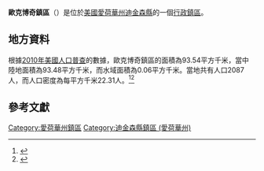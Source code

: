 {{noteTA
|G1=USState
|G2=地名
|G3=Unit
}}
{{Infobox settlement
|official_name            = 歐克博奇鎮區
|native_name = Okoboji Township
|settlement_type          = [[行政鎮區|行政鎮區]]
|image_skyline            = 
|imagesize                = 
|image_map                = Map highlighting Okoboji Township, Dickinson County, Iowa.svg
|mapsize                  = 250px
|pushpin_map  =USA Iowa
|pushpin_label = 歐克博奇鎮區
|pushpin_label_position   = top
|pushpin_map_caption      = 歐克博奇鎮區在愛荷華州的位置
|subdivision_type         = [[世界政區索引|國家]]
|subdivision_type1        = [[美国州份|州份]]
|subdivision_type2        = [[愛荷華州行政区划|縣]]
|subdivision_name         = [[美国|美国]]
|subdivision_name1        = [[愛荷華州|愛荷華州]]
|subdivision_name2        = [[迪金森縣_(愛荷華州)|迪金森縣]]
|elevation_ft             = 1365
|elevation_m              = 416
|timezone                 = [[北美中部時區|北美中部時區]]
|area_total_km2           = 93.54
|area_land_km2            = 93.48
|area_water_km2           = 0.06
|area_total_sq_mi         = 
|area_land_sq_mi          = 
|area_water_sq_mi         = 
|population_as_of         = [[2010年美國人口普查|2010]]
|population_footnotes     = 
|population_total         = 2087
|population_density_km2   = auto
|population_density_sq_mi = auto
|utc_offset               = -6
|coordinates              = {{coord|43|18|03|N|95|12|27|W|type:city_region:US-AL_source:GNS-enwiki|display=inline,title}}
| coor_pinpoint           = 
| coordinates_footnotes   = 
|timezone_DST             = CDT
|utc_offset_DST           = -5
|postal_code_type         = [[美國郵區編號|郵區編號]]
|postal_code              = 51351
|area_code                = {{link-en|电话区号563|Area code 563|563}}
|blank_name = [[地名信息系统|GNIS ID]]
|blank_info = 468461
}}
'''歐克博奇鎮區'''（{{lang-en|Okoboji Township}}）是位於[[美國|美國]][[愛荷華州|愛荷華州]][[迪金森縣_(愛荷華州)|迪金森縣]]的一個[[行政鎮區|行政鎮區]]。

== 地方資料 ==
根據[[2010年美國人口普查|2010年美國人口普查]]的數據，歐克博奇鎮區的面積為93.54平方千米，當中陸地面積為93.48平方千米，而水域面積為0.06平方千米。當地共有人口2087人，而人口密度為每平方千米22.31人。<ref name="GR8">{{cite web|url=http://factfinder2.census.gov|publisher=[[美国人口调查局|美国人口调查局]]|accessdate=2011-05-14|title=American FactFinder|archive-date=2013-09-11|archive-url=https://web.archive.org/web/20130911234518/http://factfinder2.census.gov/|dead-url=no}}</ref><ref>{{cite web|url=https://www.citypopulation.de/en/usa/iowa/admin/|title=USA: Iowa (Counties and Townships) - City Population}}</ref>

== 參考文獻 ==
{{reflist}}

{{迪金森縣 (愛荷華州)}}

{{DEFAULTSORT:Okoboji Township}}
[[Category:愛荷華州鎮區|Category:愛荷華州鎮區]]
[[Category:迪金森縣鎮區_(愛荷華州)|Category:迪金森縣鎮區 (愛荷華州)]]

{{Iowa-geo-stub}}
<nowiki></nowiki>